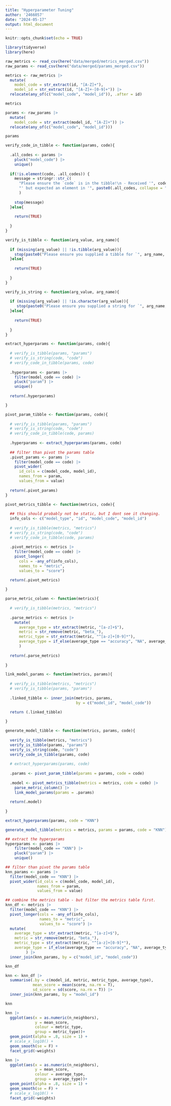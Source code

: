 ```yaml
---
title: "Hyperparameter Tuning"
author: '2466057'
date: "2024-05-17"
output: html_document
---
```


```r
knitr::opts_chunk$set(echo = TRUE)
```

```r

library(tidyverse)
library(here)

```

```r

raw_metrics <- read_csv(here("data/merged/metrics_merged.csv"))
raw_params <- read_csv(here("data/merged/params_merged.csv"))

```

```r

metrics <- raw_metrics |> 
  mutate(
    model_code = str_extract(id, "[A-Z]+"), 
    model_id = str_extract(id, "[A-Z]+-[0-9]+")) |> 
  relocate(any_of(c("model_code", "model_id")), .after = id)

metrics

```

```r

params <- raw_params |> 
  mutate(
    model_code = str_extract(model_id, "[A-Z]+")) |> 
  relocate(any_of(c("model_code", "model_id")))

params


```


```r
verify_code_in_tibble <- function(params, code){
  
  .all_codes <- params |> 
    pluck("model_code") |> 
    unique()
  
  if(!is.element(code, .all_codes)) {
    message = stringr::str_c(
      "Please ensure the `code` is in the tibble!\n - Received '", code,
      "' but expected an element in '", paste0(.all_codes, collapse = "', '"), "'"
      )
    
    stop(message)
  }else{
    
    return(TRUE)
    
  }
}

verify_is_tibble <- function(arg_value, arg_name){
  
  if (missing(arg_value) || !is.tibble(arg_value)){ 
    stop(paste0("Please ensure you supplied a tibble for `", arg_name, "`!"))
  }else{
    
    return(TRUE)
    
  }
}

verify_is_string <- function(arg_value, arg_name){
   
  if (missing(arg_value) || !is.character(arg_value)){ 
     stop(paste0("Please ensure you supplied a string for `", arg_name, "`!"))
  }else{
      
    return(TRUE)
    
  }
}

extract_hyperparams <- function(params, code){
  
  # verify_is_tibble(params, "params")
  # verify_is_string(code, "code")
  # verify_code_in_tibble(params, code)
    
  .hyperparams <- params |> 
    filter(model_code == code) |> 
    pluck("param") |> 
    unique()
   
  return(.hyperparams)

}

pivot_param_tibble <- function(params, code){
  
  # verify_is_tibble(params, "params")
  # verify_is_string(code, "code")
  # verify_code_in_tibble(code, params)
  
  .hyperparams <- extract_hyperparams(params, code)
  
  ## filter than pivot the params table
  .pivot_params <- params |> 
    filter(model_code == code) |> 
    pivot_wider(
      id_cols = c(model_code, model_id),
      names_from = param, 
      values_from = value)
  
  return(.pivot_params)
}

pivot_metrics_tibble <- function(metrics, code){
  
  ## this should probably not be static, but I dont see it changing. 
  info_cols <- c("model_type", "id", "model_code", "model_id")
  
  # verify_is_tibble(metrics, "metrics")
  # verify_is_string(code, "code")
  # verify_code_in_tibble(code, params)
  
  .pivot_metrics <- metrics |> 
    filter(model_code == code) |> 
    pivot_longer(
      cols = -any_of(info_cols),
      names_to = "metric", 
      values_to = "score")

  return(.pivot_metrics)
  
}

parse_metric_column <- function(metrics){
  
  # verify_is_tibble(metrics, "metrics")
  
  .parse_metrics <- metrics |>
    mutate(
      average_type = str_extract(metric, "[a-z]+$"),
      metric = str_remove(metric, "beta_"),
      metric_type = str_extract(metric, "^[a-z]+[0-9]*"), 
      average_type = if_else(average_type == "accuracy", "NA", average_type)
      )
    
  return(.parse_metrics)
  
}

link_model_params <- function(metrics, params){
  
  # verify_is_tibble(metrics, "metrics")
  # verify_is_tibble(params, "params")
  
  .linked_tibble <- inner_join(metrics, params, 
                               by = c("model_id", "model_code"))

  return (.linked_tibble)
  
}

generate_model_tibble <- function(metrics, params, code){
  
  verify_is_tibble(metrics, "metrics")
  verify_is_tibble(params, "params")
  verify_is_string(code, "code")
  verify_code_in_tibble(params, code)
  
  # extract_hyperparams(params, code)
  
  .params <- pivot_param_tibble(params = params, code = code)
  
  .model <- pivot_metrics_tibble(metrics = metrics, code = code) |> 
    parse_metric_column() |> 
    link_model_params(params = .params)
  
  return(.model)
  
}
```


```r
extract_hyperparams(params, code = "KNN")
```

```r
generate_model_tibble(metrics = metrics, params = params, code = "KNN")
```


```r



## extract the hyperparams
hyperparams <- params |> 
    filter(model_code == "KNN") |> 
    pluck("param") |> 
    unique()

## filter than pivot the params table
knn_params <- params |> 
  filter(model_code == "KNN") |> 
  pivot_wider(id_cols = c(model_code, model_id), 
              names_from = param, 
              values_from = value)

## combine the metrics table - but filter the metrics table first. 
knn_df <- metrics |> 
  filter(model_code == "KNN") |> 
  pivot_longer(cols = -any_of(info_cols), 
               names_to = "metric", 
               values_to = "score") |> 
  mutate(
    average_type = str_extract(metric, "[a-z]+$"),
    metric = str_remove(metric, "beta_"),
    metric_type = str_extract(metric, "^[a-z]+[0-9]*"), 
    average_type = if_else(average_type == "accuracy", "NA", average_type)
         ) |> 
  inner_join(knn_params, by = c("model_id", "model_code"))

knn_df

```

```r

knn <- knn_df |> 
  summarise(.by = c(model_id, metric, metric_type, average_type), 
            mean_score = mean(score, na.rm = T), 
            sd_score = sd(score, na.rm = T)) |> 
  inner_join(knn_params, by = "model_id")

knn

```


```r

knn |> 
  ggplot(aes(x = as.numeric(n_neighbors), 
             y = mean_score, 
             colour = metric_type, 
             group = metric_type))+
  geom_point(alpha = .8, size = 1) +
  # scale_x_log10() +
  geom_smooth(se = F) +
  facet_grid(~weights)

```

```r

knn |> 
  ggplot(aes(x = as.numeric(n_neighbors), 
             y = mean_score, 
             colour = average_type, 
             group = average_type))+
  geom_point(alpha = .8, size = 1) +
  geom_smooth(se = F) +
  # scale_x_log10() +
  facet_grid(~weights)

```


